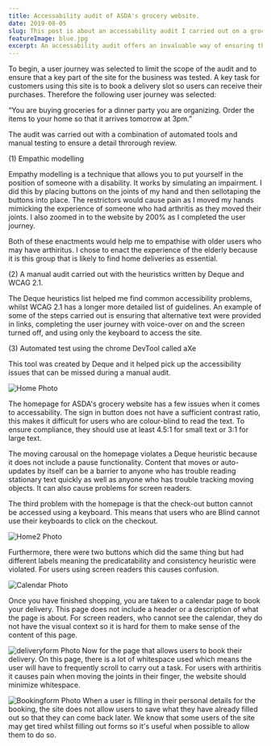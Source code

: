 ```yaml
---
title: Accessability audit of ASDA's grocery website.
date: 2019-08-05
slug: This post is about an accessability audit I carried out on a grocery website in 2019.
featureImage: blue.jpg
excerpt: An accessability audit offers an invaluable way of ensuring that your website can be used by everyone.
---
```


To begin, a user journey was selected to limit the scope of the audit and to ensure that a key part of the site for the business was tested. A key task for customers using this site is to book a delivery slot so users can receive their purchases. Therefore the following user journey was selected:


“You are buying groceries for a dinner party you are organizing. Order the items to your home so that it arrives tomorrow at 3pm.”


The audit was carried out with a combination of automated tools and manual testing to ensure a detail throrough review.


(1) Empathic modelling

Empathy modelling is a technique that allows you to put yourself in the position of someone with a disability.  It works by simulating an impairment. I did this by placing buttons on the joints of my hand and then sellotaping the buttons into place. The restrictors would cause pain as I moved my hands mimicking the experience of someone who had arthritis as they moved their joints. I also zoomed in to the website by 200% as I completed the user journey.


Both of these enactments would help me to empathise with older users who may have arthiritus. I chose to enact the experience of the elderly because it is this group that is likely to find home deliveries as essential.


(2) A manual audit carried out with the heuristics written by Deque and WCAG 2.1.

The Deque heuristics list helped me find common accessibility problems, whilst WCAG 2.1 has a longer more detailed list of guidelines. An example of some of the steps carried out is ensuring that alternative text were provided in links, completing the user journey with voice-over on and the screen turned off, and using only the keyboard to access the site.


(3) Automated test using the chrome DevTool called aXe

This tool was created by Deque and it helped pick up the accessibility issues that can be missed during a manual audit.


![Home Photo](Home.jpg)

The homepage for ASDA's grocery website has a few issues when it comes to accessability. The sign in button does not have a sufficient contrast ratio, this makes it difficult for users who are colour-blind to read the text. To ensure compliance, they should use at least 4.5:1 for small text or 3:1 for large text.

The moving carousal on the homepage violates a Deque heuristic because it does not include a pause functionality. Content that moves or auto-updates by itself can be a barrier to anyone who has trouble reading stationary text quickly as well as anyone who has trouble tracking moving objects. It can also cause problems for screen readers.

The third problem with the homepage is that the check-out button cannot be accessed using a keyboard. This means that users who are Blind cannot use their keyboards to click on the checkout. 

![Home2 Photo](Home2.png)

Furthermore, there were two buttons which did the same thing but had different labels meaning the predicatability and consistency heuristic were violated. For users using screen readers this causes confusion.

![Calendar Photo](Calendar.png)

Once you have finished shopping, you are taken to a calendar page to book your delivery. This page does not include a header or a description of what the page is about. For screen readers, who cannot see the calendar, they do not have the visual context so it is hard for them to make sense of the content of this page. 

![deliveryform Photo](Deliveryform.png)
Now for the page that allows users to book their delivery. On this page, there is a lot of whitespace used which means the user will have to frequently scroll to carry out a task. For users with arthiritis it causes pain when moving the joints in their finger, the website should minimize whitespace. 

![Bookingform Photo](Bookingform.png)
When a user is filling in their personal details for the booking, the site does not allow users to save what they have already filled out so that they can come back later. We know that some users of the site may get tired whilst filling out forms so it's useful when possible to allow them to do so.